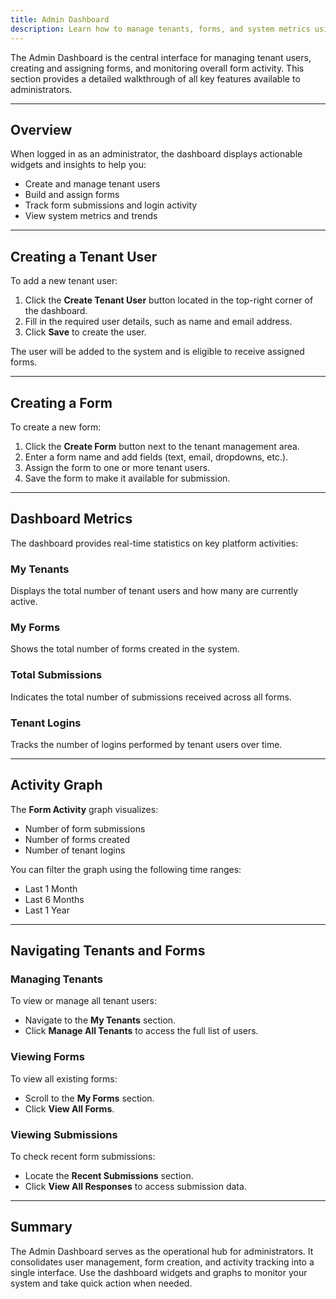 ```yaml
---
title: Admin Dashboard
description: Learn how to manage tenants, forms, and system metrics using the 4Form Admin Dashboard.
---
```


The Admin Dashboard is the central interface for managing tenant users, creating and assigning forms, and monitoring overall form activity. This section provides a detailed walkthrough of all key features available to administrators.

---

## Overview

When logged in as an administrator, the dashboard displays actionable widgets and insights to help you:

- Create and manage tenant users
- Build and assign forms
- Track form submissions and login activity
- View system metrics and trends

---

## Creating a Tenant User

To add a new tenant user:

1. Click the **Create Tenant User** button located in the top-right corner of the dashboard.
2. Fill in the required user details, such as name and email address.
3. Click **Save** to create the user.

The user will be added to the system and is eligible to receive assigned forms.

---

## Creating a Form

To create a new form:

1. Click the **Create Form** button next to the tenant management area.
2. Enter a form name and add fields (text, email, dropdowns, etc.).
3. Assign the form to one or more tenant users.
4. Save the form to make it available for submission.

---

## Dashboard Metrics

The dashboard provides real-time statistics on key platform activities:

### My Tenants

Displays the total number of tenant users and how many are currently active.

### My Forms

Shows the total number of forms created in the system.

### Total Submissions

Indicates the total number of submissions received across all forms.

### Tenant Logins

Tracks the number of logins performed by tenant users over time.

---

## Activity Graph

The **Form Activity** graph visualizes:

- Number of form submissions
- Number of forms created
- Number of tenant logins

You can filter the graph using the following time ranges:

- Last 1 Month
- Last 6 Months
- Last 1 Year

---

## Navigating Tenants and Forms

### Managing Tenants

To view or manage all tenant users:

- Navigate to the **My Tenants** section.
- Click **Manage All Tenants** to access the full list of users.

### Viewing Forms

To view all existing forms:

- Scroll to the **My Forms** section.
- Click **View All Forms**.

### Viewing Submissions

To check recent form submissions:

- Locate the **Recent Submissions** section.
- Click **View All Responses** to access submission data.

---

## Summary

The Admin Dashboard serves as the operational hub for administrators. It consolidates user management, form creation, and activity tracking into a single interface. Use the dashboard widgets and graphs to monitor your system and take quick action when needed.
